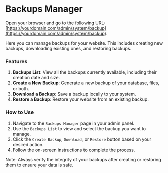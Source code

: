 # Backups Manager

Open your browser and go to the following URL: [https://yourdomain.com/admin/system/backup](https://yourdomain.com/admin/system/backup).

Here you can manage backups for your website. This includes creating new backups, downloading existing ones, and restoring backups.

### Features
1. **Backups List**: View all the backups currently available, including their creation date and size.
2. **Create a New Backup**: Generate a new backup of your database, files, or both.
3. **Download a Backup**: Save a backup locally to your system.
4. **Restore a Backup**: Restore your website from an existing backup.

### How to Use
1. Navigate to the `Backups Manager` page in your admin panel.
2. Use the `Backups List` to view and select the backup you want to manage.
3. Click the `Create Backup`, `Download`, or `Restore` button based on your desired action.
4. Follow the on-screen instructions to complete the process.

Note: Always verify the integrity of your backups after creating or restoring them to ensure your data is safe.